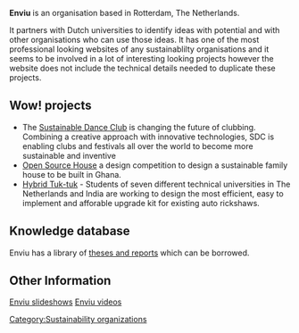 {{Organization
| Organization_logo   = Innovators in sustainability
| Organization_name   = Envian international network organisation for and by young entrepreneurial people
| Organization_type   = 
| founded_date      = 2004
| founders           = Stef van Dongen
| location          = the Netherlands
| area_served       = Worldwide
| focus             = innovative sustainable entrepreneurship
| methods            = 
| homepage          = http://www.enviu.org/?ac=home-27-1
| partner           = Netherlands Universities
}}

'''Enviu''' is an organisation based in Rotterdam, The Netherlands.

It partners with Dutch universities to identify ideas with potential and with other organisations who can use those ideas. It has one of the most professional looking websites of any sustainablilty organisations and it seems to be involved in a lot of interesting looking projects however the website does not include the technical details needed to duplicate these projects.

==Wow! projects==
*The [http://www.enviu.org/index.php?ac=project+detail-105-1&psum=1 Sustainable Dance Club] is changing the future of clubbing. Combining a creative approach with innovative technologies, SDC is enabling clubs and festivals all over the world to become more sustainable and inventive
*[[Open Source House]] a design competition to design a sustainable family house to be built in Ghana.
*[[Hybrid Tuk-tuk]] - Students of seven different technical universities in The Netherlands and India are working to design the most efficient, easy to implement and afforable upgrade kit for existing auto rickshaws.

==Knowledge database==
Enviu has a library of [http://www.enviu.org/index.php?ac=Knowledge+database-83-1&=168relevant theses and reports] which can be borrowed.

==Other Information==

[http://www.slideshare.net/Enviu/presentations Enviu slideshows]
[http://www.enviu.org/index.php?ac=enviu.tv-94-1 Enviu videos]

[[Category:Sustainability organizations]]